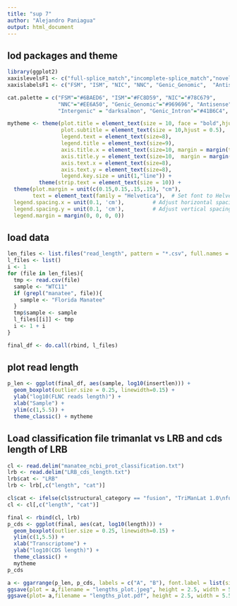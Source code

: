 ```yaml
---
title: "sup 7"
author: "Alejandro Paniagua"
output: html_document
---
```



## lod packages and theme

```r
library(ggplot2)
xaxislevelsF1 <- c("full-splice_match","incomplete-splice_match","novel_in_catalog","novel_not_in_catalog", "genic","antisense","fusion","intergenic","genic_intron");
xaxislabelsF1 <- c("FSM", "ISM", "NIC", "NNC", "Genic_Genomic",  "Antisense", "Fusion","Intergenic", "Genic_Intron")

cat.palette = c("FSM"="#6BAED6", "ISM"="#FC8D59", "NIC"="#78C679", 
                "NNC"="#EE6A50", "Genic_Genomic"="#969696", "Antisense"="#66C2A4", "Fusion"="goldenrod1",
                "Intergenic" = "darksalmon", "Genic_Intron"="#41B6C4", "Others"= "#969696")

mytheme <- theme(plot.title = element_text(size = 10, face = "bold",hjust = -0.07), 
                 plot.subtitle = element_text(size = 10,hjust = 0.5), 
                 legend.text = element_text(size=8),
                 legend.title = element_text(size=9),
                 axis.title.x = element_text(size=10, margin = margin(t = 1, r = 0, b = 0, l = 0)), 
                 axis.title.y = element_text(size=10,  margin = margin(t = 0, r = 1, b = 0, l = 0)), 
                 axis.text.x = element_text(size=8), 
                 axis.text.y = element_text(size=8), 
                 legend.key.size = unit(1,"line")) +
          theme(strip.text = element_text(size = 10)) + 
  theme(plot.margin = unit(c(0.15,0.15,.15,.15), "cm"),
        text = element_text(family = "Helvetica"),  # Set font to Helvetica
  legend.spacing.x = unit(0.1, 'cm'),         # Adjust horizontal spacing
  legend.spacing.y = unit(0.1, 'cm'),         # Adjust vertical spacing
  legend.margin = margin(0, 0, 0, 0)) 
```

## load data

```r
len_files <- list.files("read_length", pattern = "*.csv", full.names = T)
l_files <- list()
i <- 1
for (file in len_files){
  tmp <- read.csv(file)
  sample <- "WTC11"
  if (grepl("manatee", file)){
    sample <- "Florida Manatee"
  }
  tmp$sample <- sample
  l_files[[i]] <- tmp
  i <- 1 + i
}

final_df <- do.call(rbind, l_files)


```


## plot read length

```r
p_len <- ggplot(final_df, aes(sample, log10(insertlen))) +
  geom_boxplot(outlier.size = 0.25, linewidth=0.15) + 
  ylab("log10(FLNC reads length)") +
  xlab("Sample") +
  ylim(c(1,5.5)) +
  theme_classic() + mytheme
```


## Load classification file trimanlat vs LRB and cds length of LRB

```r
cl <- read.delim("manatee_ncbi_prot_classification.txt")
lrb <- read.delim("LRB_cds_length.txt")
lrb$cat <- "LRB"
lrb <- lrb[,c("length", "cat")]

```

```r
cl$cat <- ifelse(cl$structural_category == "fusion", "TriManLat 1.0\nfusion", "TriManLat.1.0\nnon-fusion")
cl <- cl[,c("length", "cat")]

final <- rbind(cl, lrb)
p_cds <- ggplot(final, aes(cat, log10(length))) +
  geom_boxplot(outlier.size = 0.25, linewidth=0.15) +
  ylim(c(1,5.5)) +
  xlab("Transcriptome") +
  ylab("log10(CDS length)") +
  theme_classic() +
  mytheme
p_cds
```

```r
a <- ggarrange(p_len, p_cds, labels = c("A", "B"), font.label = list(size = 10))
ggsave(plot = a,filename = "lengths_plot.jpeg", height = 2.5, width = 5.5)
ggsave(plot= a,filename = "lengths_plot.pdf", height = 2.5, width = 5.5)

```
